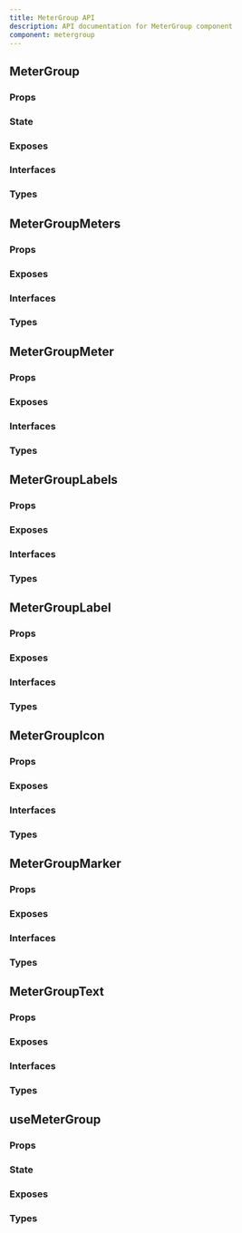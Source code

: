 ```yaml
---
title: MeterGroup API
description: API documentation for MeterGroup component
component: metergroup
---
```


## MeterGroup

### Props

<DocTable name="MeterGroup" category="api" type="props" />

### State

<DocTable name="MeterGroup" category="api" type="state" />

### Exposes

<DocTable name="MeterGroup" category="api" type="exposes" />

### Interfaces

<DocTable name="MeterGroup" category="api" type="interfaces" />

### Types

<DocTable name="MeterGroup" category="api" type="types" />

## MeterGroupMeters

### Props

<DocTable name="MeterGroupMeters" category="api" type="props" />

### Exposes

<DocTable name="MeterGroupMeters" category="api" type="exposes" />

### Interfaces

<DocTable name="MeterGroupMeters" category="api" type="interfaces" />

### Types

<DocTable name="MeterGroupMeters" category="api" type="types" />

## MeterGroupMeter

### Props

<DocTable name="MeterGroupMeter" category="api" type="props" />

### Exposes

<DocTable name="MeterGroupMeter" category="api" type="exposes" />

### Interfaces

<DocTable name="MeterGroupMeter" category="api" type="interfaces" />

### Types

<DocTable name="MeterGroupMeter" category="api" type="types" />

## MeterGroupLabels

### Props

<DocTable name="MeterGroupLabels" category="api" type="props" />

### Exposes

<DocTable name="MeterGroupLabels" category="api" type="exposes" />

### Interfaces

<DocTable name="MeterGroupLabels" category="api" type="interfaces" />

### Types

<DocTable name="MeterGroupLabels" category="api" type="types" />

## MeterGroupLabel

### Props

<DocTable name="MeterGroupLabel" category="api" type="props" />

### Exposes

<DocTable name="MeterGroupLabel" category="api" type="exposes" />

### Interfaces

<DocTable name="MeterGroupLabel" category="api" type="interfaces" />

### Types

<DocTable name="MeterGroupLabel" category="api" type="types" />

## MeterGroupIcon

### Props

<DocTable name="MeterGroupIcon" category="api" type="props" />

### Exposes

<DocTable name="MeterGroupIcon" category="api" type="exposes" />

### Interfaces

<DocTable name="MeterGroupIcon" category="api" type="interfaces" />

### Types

<DocTable name="MeterGroupIcon" category="api" type="types" />

## MeterGroupMarker

### Props

<DocTable name="MeterGroupMarker" category="api" type="props" />

### Exposes

<DocTable name="MeterGroupMarker" category="api" type="exposes" />

### Interfaces

<DocTable name="MeterGroupMarker" category="api" type="interfaces" />

### Types

<DocTable name="MeterGroupMarker" category="api" type="types" />

## MeterGroupText

### Props

<DocTable name="MeterGroupText" category="api" type="props" />

### Exposes

<DocTable name="MeterGroupText" category="api" type="exposes" />

### Interfaces

<DocTable name="MeterGroupText" category="api" type="interfaces" />

### Types

<DocTable name="MeterGroupText" category="api" type="types" />

## useMeterGroup

### Props

<DocTable name="useMeterGroup" category="api" type="props" />

### State

<DocTable name="useMeterGroup" category="api" type="state" />

### Exposes

<DocTable name="useMeterGroup" category="api" type="exposes" />

### Types

<DocTable name="useMeterGroup" category="api" type="types" />

